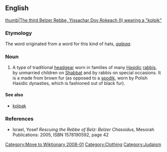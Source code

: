 [[Category:Move to Wiktionary 2008-01]]

==English==
[[image:Belz1.jpg|thumb|The third Belzer Rebbe, Yissachar Dov Rokeach (I) wearing a "kolpik"]]

===Etymology===
The word originated from a {{etyl|tr}} word for this kind of hats, ''[[qalpaq]]''.

===Noun===
{{infl|en|noun}} 

# A type of traditional [[headgear]] worn in families of many [[Hasidic]] [[rabbis]], by unmarried children on [[Shabbat]] and by rabbis on special occasions. It is a made from brown fur (as opposed to a [[spodik]], worn by Polish Hasidic dynasties, which is fashioned out of black fur).

====See also====
*[[kolpak]]

===References===

*Israel, Yosef  ''Rescuing the Rebbe of Belz: Belzer Chassidus'', Mesorah Publications: 2005, ISBN 1578190592, page 42 [http://books.google.com/books?id=BSrcTG_xMxIC&pg=PA42&dq=Kolpik+-wikipedia&lr=&ie=ISO-8859-1&sig=ODWAjHfIecrkZD6xOYXqPHINSnQ ] 

[[Category:Clothing]]
[[Category:Judaism]]